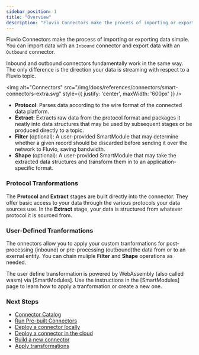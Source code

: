 ```yaml
---
sidebar_position: 1
title: "Overview"
description: "Fluvio Connectors make the process of importing or exporting data simple"
---
```


Fluvio Connectors make the process of importing or exporting data simple.
You can import data with an `Inbound` connector and export data with an `Outbound` connector.

Inbound and outbound connectors fundamentally work in the same way. The only difference is the direction your data is streaming with respect to a Fluvio topic.

<img
  alt="Connectors"
  src="/img/docs/references/connectors/smart-connectors-extra.svg"
  style={{ justify: 'center', maxWidth: '600px' }}
/>


- **Protocol**: Parses data according to the wire format of the connected data platform.
- **Extract**: Extracts raw data from the protocol format and packages it neatly into data structures
  that may be used by subsequent stages or be produced directly to a topic.
- **Filter** (optional): A user-provided SmartModule that may determine whether a given record
  should be discarded before sending it over the network to Fluvio, saving bandwidth.
- **Shape** (optional): A user-provided SmartModule that may take the extracted data structures and
  transform them in to an application-specific format.


### Protocol Tranformations

The **Protocol** and **Extract** stages are built directly into the connector. They offer basic access to your data through the various protocols your data sources use. In the **Extract** stage, your data is structured from whatever protocol it is sourced from.


### User-Defined Tranformations

The onnectors allow you to apply your custom tranformations for post-processing (inbound) or pre-processing (outbound)the data from or to an exernal entity. You can chain muliple **Filter** and **Shape** operations as needed.

The user define transformation is powered by WebAssembly (also called wasm) via [SmartModules]. Use the instructions in the [SmartModules] page to learn how to apply a tranformation or create a new one.


### Next Steps

* [Connector Catalog](hub/connectors/index.md)
* [Run Pre-built Connectors](connectors/run-hub.mdx)
* [Deploy a connector locally](connectors/local/introduction.mdx)
* [Deploy a connector in the cloud](connectors/cloud/introduction.mdx)
* [Build a new connector](connectors/local/develop/introduction.mdx)
* [Apply transformations](connectors/smartmodules/overview.mdx)
